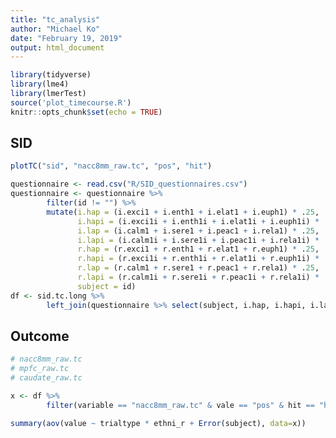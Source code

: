 ---
title: "tc_analysis"
author: "Michael Ko"
date: "February 19, 2019"
output: html_document
---

```{r setup, include=FALSE}
library(tidyverse)
library(lme4)
library(lmerTest)
source('plot_timecourse.R')
knitr::opts_chunk$set(echo = TRUE)
```

## SID

```{r}
plotTC("sid", "nacc8mm_raw.tc", "pos", "hit")
```

```{r cars}
questionnaire <- read.csv("R/SID_questionnaires.csv")
questionnaire <- questionnaire %>%
        filter(id != "") %>%
        mutate(i.hap = (i.exci1 + i.enth1 + i.elat1 + i.euph1) * .25,
               i.hapi = (i.exci1i + i.enth1i + i.elat1i + i.euph1i) * .25,
               i.lap = (i.calm1 + i.sere1 + i.peac1 + i.rela1) * .25,
               i.lapi = (i.calm1i + i.sere1i + i.peac1i + i.rela1i) * .25,
               r.hap = (r.exci1 + r.enth1 + r.elat1 + r.euph1) * .25,
               r.hapi = (r.exci1i + r.enth1i + r.elat1i + r.euph1i) * .25,
               r.lap = (r.calm1 + r.sere1 + r.peac1 + r.rela1) * .25,
               r.lapi = (r.calm1i + r.sere1i + r.peac1i + r.rela1i) * .25,
               subject = id)
df <- sid.tc.long %>%
        left_join(questionnaire %>% select(subject, i.hap, i.hapi, i.lap, i.lapi, r.hap, r.hapi, r.lap, r.lapi))
```

## Outcome

```{r}
# nacc8mm_raw.tc
# mpfc_raw.tc
# caudate_raw.tc

x <- df %>%
        filter(variable == "nacc8mm_raw.tc" & vale == "pos" & hit == "hit" & TR %in% c(6) & hemi=='both' & trialtype %in% c("hap", "lap"))

summary(aov(value ~ trialtype * ethni_r + Error(subject), data=x))

```
